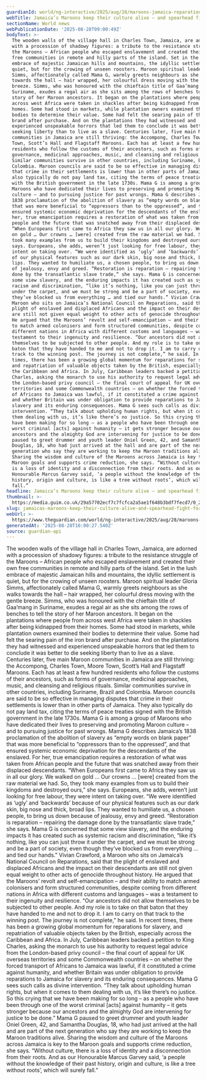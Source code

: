 ```yaml
---
guardianId: world/ng-interactive/2025/aug/28/maroons-jamaica-reparations
webTitle: Jamaica’s Maroons keep their culture alive – and spearhead fight for justice
sectionName: World news
webPublicationDate: '2025-08-28T09:00:49Z'
bodyText: >-
  The wooden walls of the village hall in Charles Town, Jamaica, are adorned
  with a procession of shadowy figures: a tribute to the resistance struggle of
  the Maroons – African people who escaped enslavement and created their own
  free communities in remote and hilly parts of the island. Set in the lush
  embrace of majestic Jamaican hills and mountains, the idyllic settlement is
  quiet, but for the crowing of unseen roosters. Maroon spiritual leader Gloria
  Simms, affectionately called Mama G, warmly greets neighbours as she walks
  towards the hall – hair wrapped, her colourful dress moving with the gentle
  breeze. Simms, who was honoured with the chieftain title of Gaa’mang in
  Suriname, exudes a regal air as she sits among the rows of benches to tell the
  story of her Maroon ancestors. It began on the plantations where people from
  across west Africa were taken in shackles after being kidnapped from their
  homes. Some had stood in markets, while plantation owners examined their
  bodies to determine their value. Some had felt the searing pain of the iron
  brand after purchase. And on the plantations they had witnessed and
  experienced unspeakable horrors that led them to conclude it was better to die
  seeking liberty than to live as a slave. Centuries later, five main Maroon
  communities in Jamaica are still thriving: the Accompong, Charles Town, Moore
  Town, Scott’s Hall and Flagstaff Maroons. Each has at least a few hundred
  residents who follow the customs of their ancestors, such as forms of
  governance, medicinal approaches, music, and cleansing and religious rituals.
  Similar communities survive in other countries, including Suriname, Brazil and
  Colombia. Maroon councils are said to be so effective in managing disputes
  that crime in their settlements is lower than in other parts of Jamaica. They
  also typically do not pay land tax, citing the terms of peace treaties signed
  with the British government in the late 1730s. Mama G is among a group of
  Maroons who have dedicated their lives to preserving and promoting Maroon
  culture – and to pursuing justice for past wrongs. Mama G describes Jamaica’s
  1838 proclamation of the abolition of slavery as “empty words on blank paper”
  that was more beneficial to “oppressors than to the oppressed”, and that
  ensured systemic economic deprivation for the descendants of the enslaved. For
  her, true emancipation requires a restoration of what was taken from African
  people and the future that was snatched away from their displaced descendants.
  “When Europeans first came to Africa they saw us in all our glory. We walked
  on gold … Our crowns … [were] created from the raw material we had. So, they
  took many examples from us to build their kingdoms and destroyed ours,” she
  says. Europeans, she adds, weren’t just looking for free labour, they were
  intent on taking over. “We were identified as ‘ugly’ and ‘backwards’ because
  of our physical features such as our dark skin, big nose and thick, broad
  lips. They wanted to humiliate us, a chosen people, to bring us down because
  of jealousy, envy and greed. “Restoration is reparation – repairing the damage
  done by the transatlantic slave trade,” she says. Mama G is concerned that
  some view slavery, and the enduring impacts it has created such as systemic
  racism and discrimination, “like it’s nothing, like you can just throw it
  under the carpet, and we must be strong and be a part of society, even though
  they’ve blocked us from everything … and tied our hands.” Vivian Crawford, a
  Maroon who sits on Jamaica’s National Council on Reparations, said that the
  plight of enslaved and displaced Africans and the impact on their descendants
  are still not given equal weight to other acts of genocide throughout history.
  He argued that the Maroons’ revolt and self-emancipation – and their ability
  to match armed colonisers and form structured communities, despite coming from
  different nations in Africa with different customs and languages – was a
  testament to their ingenuity and resilience. “Our ancestors did not allow
  themselves to be subjected to other people. And my role is to take on that
  baton that they have handed to me and not to drop it. I am to carry on that
  track to the winning post. The journey is not complete,” he said. In recent
  times, there has been a growing global momentum for reparations for slavery,
  and repatriation of valuable objects taken by the British, especially across
  the Caribbean and Africa. In July, Caribbean leaders backed a petition to King
  Charles, asking the monarch to use his authority to request legal advice from
  the London-based privy council – the final court of appeal for UK overseas
  territories and some Commonwealth countries – on whether the forced transport
  of Africans to Jamaica was lawful, if it constituted a crime against humanity,
  and whether Britain was under obligation to provide reparations to Jamaica for
  slavery and its enduring consequences. Mama G sees such calls as divine
  intervention. “They talk about upholding human rights, but when it comes to
  them dealing with us, it’s like there’s no justice. So this crying that we
  have been making for so long – as a people who have been through one of the
  worst criminal [acts] against humanity – it gets stronger because our
  ancestors and the almighty God are intervening for justice to be done.” Mama G
  paused to greet drummer and youth leader Oniel Green, 42, and Samantha
  Douglas, 18, who had just arrived at the hall and are part of the next
  generation who say they are working to keep the Maroon traditions alive.
  Sharing the wisdom and culture of the Maroons across Jamaica is key to the
  Maroon goals and supports crime reduction, she says. “Without culture, there
  is a loss of identity and a disconnection from their roots. And as our
  Honourable Marcus Garvey said, ‘a people without the knowledge of their past
  history, origin and culture, is like a tree without roots’, which will surely
  fall.”
headline: Jamaica’s Maroons keep their culture alive – and spearhead fight for justice
thumbnail: >-
  https://media.guim.co.uk/29a57702ecf7c7fcfca2a5ae1f648b3bdf7fecd7/0_2352_5464_4369/500.jpg
slug: jamaicas-maroons-keep-their-culture-alive-and-spearhead-fight-for-justice
webUrl: >-
  https://www.theguardian.com/world/ng-interactive/2025/aug/28/maroons-jamaica-reparations
generatedAt: '2025-08-28T10:00:27.540Z'
source: guardian-api
---
```

The wooden walls of the village hall in Charles Town, Jamaica, are adorned with a procession of shadowy figures: a tribute to the resistance struggle of the Maroons – African people who escaped enslavement and created their own free communities in remote and hilly parts of the island. Set in the lush embrace of majestic Jamaican hills and mountains, the idyllic settlement is quiet, but for the crowing of unseen roosters. Maroon spiritual leader Gloria Simms, affectionately called Mama G, warmly greets neighbours as she walks towards the hall – hair wrapped, her colourful dress moving with the gentle breeze. Simms, who was honoured with the chieftain title of Gaa’mang in Suriname, exudes a regal air as she sits among the rows of benches to tell the story of her Maroon ancestors. It began on the plantations where people from across west Africa were taken in shackles after being kidnapped from their homes. Some had stood in markets, while plantation owners examined their bodies to determine their value. Some had felt the searing pain of the iron brand after purchase. And on the plantations they had witnessed and experienced unspeakable horrors that led them to conclude it was better to die seeking liberty than to live as a slave. Centuries later, five main Maroon communities in Jamaica are still thriving: the Accompong, Charles Town, Moore Town, Scott’s Hall and Flagstaff Maroons. Each has at least a few hundred residents who follow the customs of their ancestors, such as forms of governance, medicinal approaches, music, and cleansing and religious rituals. Similar communities survive in other countries, including Suriname, Brazil and Colombia. Maroon councils are said to be so effective in managing disputes that crime in their settlements is lower than in other parts of Jamaica. They also typically do not pay land tax, citing the terms of peace treaties signed with the British government in the late 1730s. Mama G is among a group of Maroons who have dedicated their lives to preserving and promoting Maroon culture – and to pursuing justice for past wrongs. Mama G describes Jamaica’s 1838 proclamation of the abolition of slavery as “empty words on blank paper” that was more beneficial to “oppressors than to the oppressed”, and that ensured systemic economic deprivation for the descendants of the enslaved. For her, true emancipation requires a restoration of what was taken from African people and the future that was snatched away from their displaced descendants. “When Europeans first came to Africa they saw us in all our glory. We walked on gold … Our crowns … [were] created from the raw material we had. So, they took many examples from us to build their kingdoms and destroyed ours,” she says. Europeans, she adds, weren’t just looking for free labour, they were intent on taking over. “We were identified as ‘ugly’ and ‘backwards’ because of our physical features such as our dark skin, big nose and thick, broad lips. They wanted to humiliate us, a chosen people, to bring us down because of jealousy, envy and greed. “Restoration is reparation – repairing the damage done by the transatlantic slave trade,” she says. Mama G is concerned that some view slavery, and the enduring impacts it has created such as systemic racism and discrimination, “like it’s nothing, like you can just throw it under the carpet, and we must be strong and be a part of society, even though they’ve blocked us from everything … and tied our hands.” Vivian Crawford, a Maroon who sits on Jamaica’s National Council on Reparations, said that the plight of enslaved and displaced Africans and the impact on their descendants are still not given equal weight to other acts of genocide throughout history. He argued that the Maroons’ revolt and self-emancipation – and their ability to match armed colonisers and form structured communities, despite coming from different nations in Africa with different customs and languages – was a testament to their ingenuity and resilience. “Our ancestors did not allow themselves to be subjected to other people. And my role is to take on that baton that they have handed to me and not to drop it. I am to carry on that track to the winning post. The journey is not complete,” he said. In recent times, there has been a growing global momentum for reparations for slavery, and repatriation of valuable objects taken by the British, especially across the Caribbean and Africa. In July, Caribbean leaders backed a petition to King Charles, asking the monarch to use his authority to request legal advice from the London-based privy council – the final court of appeal for UK overseas territories and some Commonwealth countries – on whether the forced transport of Africans to Jamaica was lawful, if it constituted a crime against humanity, and whether Britain was under obligation to provide reparations to Jamaica for slavery and its enduring consequences. Mama G sees such calls as divine intervention. “They talk about upholding human rights, but when it comes to them dealing with us, it’s like there’s no justice. So this crying that we have been making for so long – as a people who have been through one of the worst criminal [acts] against humanity – it gets stronger because our ancestors and the almighty God are intervening for justice to be done.” Mama G paused to greet drummer and youth leader Oniel Green, 42, and Samantha Douglas, 18, who had just arrived at the hall and are part of the next generation who say they are working to keep the Maroon traditions alive. Sharing the wisdom and culture of the Maroons across Jamaica is key to the Maroon goals and supports crime reduction, she says. “Without culture, there is a loss of identity and a disconnection from their roots. And as our Honourable Marcus Garvey said, ‘a people without the knowledge of their past history, origin and culture, is like a tree without roots’, which will surely fall.”
